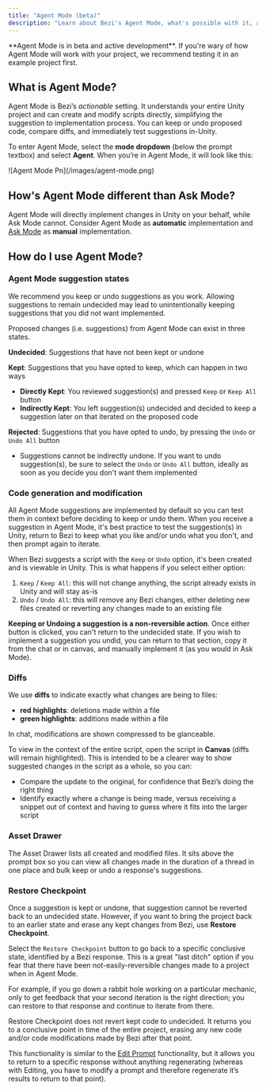 ```yaml
---
title: "Agent Mode (beta)"
description: "Learn about Bezi's Agent Mode, what's possible with it, and how it differs from Ask Mode."
---
```


<Warning>
  **Agent Mode is in beta and active development**. If you're wary of how Agent Mode will work with your project, we recommend testing it in an example project first.
</Warning>

## What is Agent Mode? 

Agent Mode is Bezi’s _actionable_ setting. It understands your entire Unity project and can create and modify scripts directly, simplifying the suggestion to implementation process. You can keep or undo proposed code, compare diffs, and immediately test suggestions in-Unity.

To enter Agent Mode, select the **mode dropdown** (below the prompt textbox) and select **Agent**. When you’re in Agent Mode, it will look like this:

<Frame>
  ![Agent Mode Pn](/images/agent-mode.png)
</Frame>

## How's Agent Mode different than Ask Mode?

Agent Mode will directly implement changes in Unity on your behalf, while Ask Mode cannot. Consider Agent Mode as **automatic** implementation and [Ask Mode](https://docs.bezi.com/bezi/modes/ask-mode) as **manual** implementation.

## How do I use Agent Mode?

### Agent Mode suggestion states

<Tip>
  We recommend you keep or undo suggestions as you work. Allowing suggestions to remain undecided may lead to unintentionally keeping suggestions that you did not want implemented.
</Tip>

Proposed changes (i.e. suggestions) from Agent Mode can exist in three states.

**Undecided**: Suggestions that have not been kept or undone

**Kept**: Suggestions that you have opted to keep, which can happen in two ways

- **Directly Kept**: You reviewed suggestion(s) and pressed `Keep` or `Keep All` button
- **Indirectly Kept**: You left suggestion(s) undecided and decided to keep a suggestion later on that iterated on the proposed code

**Rejected**: Suggestions that you have opted to undo, by pressing the `Undo` or `Undo All` button

- Suggestions cannot be indirectly undone. If you want to undo suggestion(s), be sure to select the `Undo` or `Undo All` button, ideally as soon as you decide you don't want them implemented

### Code generation and modification

All Agent Mode suggestions are implemented by default so you can test them in context before deciding to keep or undo them. When you receive a suggestion in Agent Mode, it's best practice to test the suggestion(s) in Unity, return to Bezi to keep what you like and/or undo what you don't, and then prompt again to iterate.

When Bezi suggests a script with the `Keep` or `Undo` option, it's been created and is viewable in Unity. This is what happens if you select either option:

1. `Keep` / `Keep All`: this will not change anything, the script already exists in Unity and will stay as-is
2. `Undo` / `Undo All`: this will remove any Bezi changes, either deleting new files created or reverting any changes made to an existing file

**Keeping or Undoing a suggestion is a non-reversible action**. Once either button is clicked, you can't return to the undecided state. If you wish to implement a suggestion you undid, you can return to that section, copy it from the chat or in canvas, and manually implement it (as you would in Ask Mode).

### Diffs

We use **diffs** to indicate exactly what changes are being to files:

- **red highlights**: deletions made within a file
- **green highlights**: additions made within a file

In chat, modifications are shown compressed to be glanceable.

To view in the context of the entire script, open the script in **Canvas** (diffs will remain highlighted). This is intended to be a clearer way to show suggested changes in the script as a whole, so you can:

- Compare the update to the original, for confidence that Bezi’s doing the right thing
- Identify exactly where a change is being made, versus receiving a snippet out of context and having to guess where it fits into the larger script

### Asset Drawer

The Asset Drawer lists all created and modified files. It sits above the prompt box so you can view all changes made in the duration of a thread in one place and bulk keep or undo a response's suggestions.

### Restore Checkpoint

Once a suggestion is kept or undone, that suggestion cannot be reverted back to an undecided state. However, if you want to bring the project back to an earlier state and erase any kept changes from Bezi, use **Restore Checkpoint**.

Select the `Restore Checkpoint` button to go back to a specific conclusive state, identified by a Bezi response. This is a great "last ditch" option if you fear that there have been not-easily-reversible changes made to a project when in Agent Mode.

For example, if you go down a rabbit hole working on a particular mechanic, only to get feedback that your second iteration is the right direction; you can restore to that response and continue to iterate from there.

<Note>
  Restore Checkpoint does not revert kept code to undecided. It returns you to a conclusive point in time of the entire project, erasing any new code and/or code modifications made by Bezi after that point.
</Note>

This functionality is similar to the [Edit Prompt](https://docs.bezi.com/bezi/product/edit-prompts) functionality, but it allows you to return to a specific response without anything regenerating (whereas with Editing, you have to modify a prompt and therefore regenerate it’s results to return to that point).